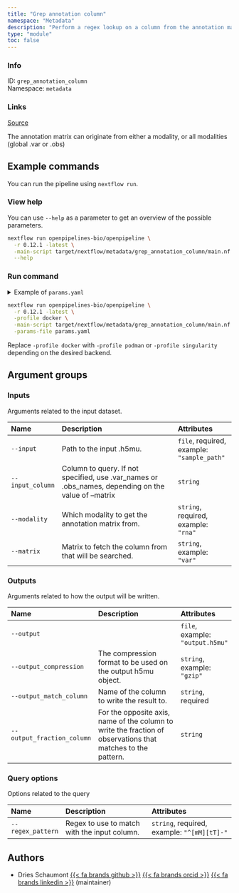 ```yaml
---
title: "Grep annotation column"
namespace: "Metadata"
description: "Perform a regex lookup on a column from the annotation matrices .obs or .var."
type: "module"
toc: false
---
```


::: {.column-margin}

### Info

ID: `grep_annotation_column`  
Namespace: `metadata`

### Links
[Source](https://github.com/openpipelines-bio/openpipeline/blob/0.12.1/./src/metadata/grep_annotation_column){.btn-action .btn-sm .btn-info .btn role="button"}

:::

The annotation matrix can originate from either a modality, or all modalities (global .var or .obs)

## Example commands

You can run the pipeline using `nextflow run`.

### View help

You can use `--help` as a parameter to get an overview of the possible parameters.

```bash
nextflow run openpipelines-bio/openpipeline \
  -r 0.12.1 -latest \
  -main-script target/nextflow/metadata/grep_annotation_column/main.nf \
  --help
```

### Run command

<details>
<summary>Example of `params.yaml`</summary>
```yaml
# Inputs
input: # please fill in - example: "sample_path"
# input_column: "foo"
modality: # please fill in - example: "rna"
# matrix: "var"

# Outputs
# output: "$id.$key.output.h5mu"
# output_compression: "gzip"
output_match_column: # please fill in - example: "foo"
# output_fraction_column: "foo"

# Query options
regex_pattern: # please fill in - example: "^[mM][tT]-"

# Nextflow input-output arguments
publish_dir: # please fill in - example: "output/"
# param_list: "my_params.yaml"
```
</details>

```bash
nextflow run openpipelines-bio/openpipeline \
  -r 0.12.1 -latest \
  -profile docker \
  -main-script target/nextflow/metadata/grep_annotation_column/main.nf \
  -params-file params.yaml
```

:::{.callout-note}
Replace `-profile docker` with `-profile podman` or `-profile singularity` depending on the desired backend.
:::

## Argument groups

### Inputs

Arguments related to the input dataset.


|Name             |Description                                                                                         |Attributes                                 |
|:----------------|:---------------------------------------------------------------------------------------------------|:------------------------------------------|
|`--input`        |Path to the input .h5mu.                                                                            |`file`, required, example: `"sample_path"` |
|`--input_column` |Column to query. If not specified, use .var_names or .obs_names, depending on the value of --matrix |`string`                                   |
|`--modality`     |Which modality to get the annotation matrix from.                                                   |`string`, required, example: `"rna"`       |
|`--matrix`       |Matrix to fetch the column from that will be searched.                                              |`string`, example: `"var"`                 |


### Outputs

Arguments related to how the output will be written.


|Name                       |Description                                                                                                   |Attributes                       |
|:--------------------------|:-------------------------------------------------------------------------------------------------------------|:--------------------------------|
|`--output`                 |                                                                                                              |`file`, example: `"output.h5mu"` |
|`--output_compression`     |The compression format to be used on the output h5mu object.                                                  |`string`, example: `"gzip"`      |
|`--output_match_column`    |Name of the column to write the result to.                                                                    |`string`, required               |
|`--output_fraction_column` |For the opposite axis, name of the column to write the fraction of  observations that matches to the pattern. |`string`                         |


### Query options

Options related to the query


|Name              |Description                                  |Attributes                                  |
|:-----------------|:--------------------------------------------|:-------------------------------------------|
|`--regex_pattern` |Regex to use to match with the input column. |`string`, required, example: `"^[mM][tT]-"` |

## Authors


  * Dries Schaumont [{{< fa brands github >}}](https://github.com/DriesSchaumont) [{{< fa brands orcid >}}](https://orcid.org/0000-0002-4389-0440) [{{< fa brands linkedin >}}](https://linkedin.com/in/dries-schaumont) (maintainer)
